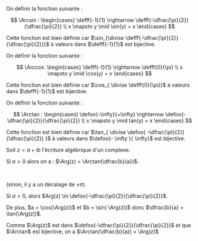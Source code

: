 

<Item type='definition' titre='Arcsin' searchDesc="fonction réciproque trigonométrique">

On définir la fonction suivante :

$$
\Arcsin : 
\begin{cases}
	\defff{-1}{1} \rightarrow \defff{-\dfrac{\pi}{2}}{\dfrac{\pi}{2}}
	\\
	x \mapsto y  \mid \sin(y) = x 
\end{cases}
$$

Cette fonction est bien définie car $\sin_{\divise  \defff{-\dfrac{\pi}{2}}{\dfrac{\pi}{2}}}$ à valeurs dans $\defff{-1}{1}$ est bijective.
</Item> 



<Item type='definition' titre='Arccos' searchDesc="fonction réciproque trigonométrique">

On définir la fonction suivante :

$$
\Arccos: 
\begin{cases}
	\defff{-1}{1} \rightarrow \defff{0}{\pi}
	\\
	x \mapsto y  \mid \cos(y) = x 
\end{cases}
$$

Cette fonction est bien définie car $\cos_{ \divise  \defff{0}{\pi}}$ à valeurs dans $\defff{-1}{1}$ est bijective.
</Item> 


<Item type='definition' titre='Arctan' searchDesc="fonction réciproque trigonométrique">

On définir la fonction suivante :

$$
\Arctan : 
\begin{cases}
	\defoo{-\infty}{+\infty} \rightarrow \defoo{-\dfrac{\pi}{2}}{\dfrac{\pi}{2}}
	\\ 
	x \mapsto y  \mid tan(y) = x 
\end{cases}
$$

Cette fonction est bien définie car $\tan_{ \divise \defoo{ -\dfrac{\pi}{2}}{\dfrac{\pi}{2}} }$ à valeurs dans $\defoo{- \infty }{ \infty}$ est bijective.
</Item> 

<Item type='proposition' titre="argument d'un complexe et Arctan">

Soit $z = a + ib$ l'écriture algébrique d'un complexe.

Si $a > 0$ alors on a : $\Arg(z) = \Arctan(\dfrac{b}{a})$.

<br/>

(sinon, il y a un décalage de $\pm \pi$).
</Item>


<Hideable type='démonstration' titre=''>

Si $a > 0$, alors $Arg(z) \in \defoo{-\dfrac{\pi}{2}}{\dfrac{\pi}{2}}$.

De plus, $a = \cos(\Arg(z))$ et $b = \sin( \Arg(z))$ donc $\dfrac{b}{a} = \tan(\Arg(z))$. 

Comme $\Arg(z)$ est dans $\defoo{-\dfrac{\pi}{2}}{\dfrac{\pi}{2}}$ et que $\Arctan$ est bijective, on a $\Arctan(\dfrac{b}{a}) = \Arg(z)$
</Hideable>